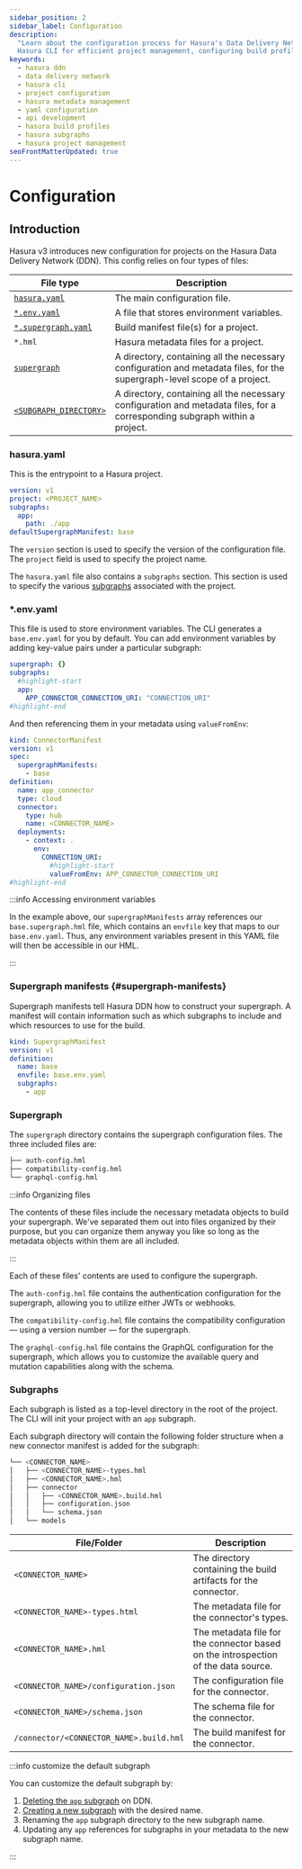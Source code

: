 ```yaml
---
sidebar_position: 2
sidebar_label: Configuration
description:
  "Learn about the configuration process for Hasura's Data Delivery Network. Discover detailed instructions on utilizing
  Hasura CLI for efficient project management, configuring build profiles and subgraphs."
keywords:
  - hasura ddn
  - data delivery network
  - hasura cli
  - project configuration
  - hasura metadata management
  - yaml configuration
  - api development
  - hasura build profiles
  - hasura subgraphs
  - hasura project management
seoFrontMatterUpdated: true
---
```


# Configuration

## Introduction

Hasura v3 introduces new configuration for projects on the Hasura Data Delivery Network (DDN). This config relies on
four types of files:

| File type                                    | Description                                                                                                                |
| -------------------------------------------- | -------------------------------------------------------------------------------------------------------------------------- |
| [`hasura.yaml`](#hasurayaml)                 | The main configuration file.                                                                                               |
| [`*.env.yaml`](#envyaml)                     | A file that stores environment variables.                                                                                  |
| [`*.supergraph.yaml`](#supergraph-manifests) | Build manifest file(s) for a project.                                                                                      |
| `*.hml`                                      | Hasura metadata files for a project.                                                                                       |
| [`supergraph`](#supergraph)                  | A directory, containing all the necessary configuration and metadata files, for the supergraph-level scope of a project.   |
| [`<SUBGRAPH_DIRECTORY>`](#subgraphs)         | A directory, containing all the necessary configuration and metadata files, for a corresponding subgraph within a project. |

### hasura.yaml

This is the entrypoint to a Hasura project.

```yaml
version: v1
project: <PROJECT_NAME>
subgraphs:
  app:
    path: ./app
defaultSupergraphManifest: base
```

The `version` section is used to specify the version of the configuration file. The `project` field is used to specify
the project name.

The `hasura.yaml` file also contains a `subgraphs` section. This section is used to specify the various
[subgraphs](#subgraphs) associated with the project.

### \*.env.yaml

This file is used to store environment variables. The CLI generates a `base.env.yaml` for you by default. You can add
environment variables by adding key-value pairs under a particular subgraph:

```yaml
supergraph: {}
subgraphs:
  #highlight-start
  app:
    APP_CONNECTOR_CONNECTION_URI: "CONNECTION_URI"
#highlight-end
```

And then referencing them in your metadata using `valueFromEnv`:

```yaml
kind: ConnectorManifest
version: v1
spec:
  supergraphManifests:
    - base
definition:
  name: app_connector
  type: cloud
  connector:
    type: hub
    name: <CONNECTOR_NAME>
  deployments:
    - context: .
      env:
        CONNECTION_URI:
          #highlight-start
          valueFromEnv: APP_CONNECTOR_CONNECTION_URI
#highlight-end
```

:::info Accessing environment variables

In the example above, our `supergraphManifests` array references our `base.supergraph.hml` file, which contains an
`envfile` key that maps to our `base.env.yaml`. Thus, any environment variables present in this YAML file will then be
accessible in our HML.

:::

### Supergraph manifests {#supergraph-manifests}

Supergraph manifests tell Hasura DDN how to construct your supergraph. A manifest will contain information such as which
subgraphs to include and which resources to use for the build.

```yaml
kind: SupergraphManifest
version: v1
definition:
  name: base
  envfile: base.env.yaml
  subgraphs:
    - app
```

### Supergraph

The `supergraph` directory contains the supergraph configuration files. The three included files are:

```bash
├── auth-config.hml
├── compatibility-config.hml
└── graphql-config.hml
```

:::info Organizing files

The contents of these files include the necessary metadata objects to build your supergraph. We've separated them out
into files organized by their purpose, but you can organize them anyway you like so long as the metadata objects within
them are all included.

:::

Each of these files' contents are used to configure the supergraph.

The `auth-config.hml` file contains the authentication configuration for the supergraph, allowing you to utilize either
JWTs or webhooks.

The `compatibility-config.hml` file contains the compatibility configuration — using a version number — for the
supergraph.

The `graphql-config.hml` file contains the GraphQL configuration for the supergraph, which allows you to customize the
available query and mutation capabilities along with the schema.

### Subgraphs

Each subgraph is listed as a top-level directory in the root of the project. The CLI will init your project with an
`app` subgraph.

Each subgraph directory will contain the following folder structure when a new connector manifest is added for the
subgraph:

```bash
└── <CONNECTOR_NAME>
│   ├── <CONNECTOR_NAME>-types.hml
│   ├── <CONNECTOR_NAME>.hml
│   ├── connector
│   │   ├── <CONNECTOR_NAME>.build.hml
│   │   ├── configuration.json
│   │   └── schema.json
│   └── models
```

| File/Folder                             | Description                                                                        |
| --------------------------------------- | ---------------------------------------------------------------------------------- |
| `<CONNECTOR_NAME>`                      | The directory containing the build artifacts for the connector.                    |
| `<CONNECTOR_NAME>-types.html`           | The metadata file for the connector's types.                                       |
| `<CONNECTOR_NAME>.hml`                  | The metadata file for the connector based on the introspection of the data source. |
| `<CONNECTOR_NAME>/configuration.json`   | The configuration file for the connector.                                          |
| `<CONNECTOR_NAME>/schema.json`          | The schema file for the connector.                                                 |
| `/connector/<CONNECTOR_NAME>.build.hml` | The build manifest for the connector.                                              |

:::info customize the default subgraph

You can customize the default subgraph by:

1. [Deleting the `app` subgraph](/cli/commands/delete-subgraph.mdx) on DDN.
2. [Creating a new subgraph](/cli/commands/create-subgraph.mdx) with the desired name.
3. Renaming the `app` subgraph directory to the new subgraph name.
4. Updating any `app` references for subgraphs in your metadata to the new subgraph name.

:::
